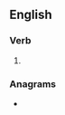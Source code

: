 ==English==

===Verb===
{{head|en|present participle}}

# {{present participle of|preambulate|lang=en|nocat=1}}

===Anagrams===
* {{anagrams|en|a=aabegilmnprtu|perambulating}}